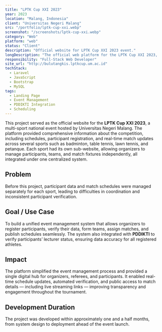 ```yaml
---
title: "LPTK Cup XXI 2023"
year: 2023
location: "Malang, Indonesia"
client: "Universitas Negeri Malang"
src: "/portfolio/lptk-cup-xxi.webp"
screenshot: "/screenshots/lptk-cup-xxi.webp"
category: "Web"
platform: "web"
status: "Client"
description: "Official website for LPTK Cup XXI 2023 event."
longDescription: "The official web platform for the LPTK Cup XXI 2023, providing event information, registration, scheduling, and live updates for multiple sports branches within a unified system."
responsibility: "Full-Stack Web Developer"
site_url: "http://bulutangkis.lptkcup.um.ac.id"
techStack:
  - Laravel
  - JavaScript
  - Bootstrap
  - MySQL
tags:
  - Landing Page
  - Event Management
  - PDDIKTI Integration
  - Scheduling
---
```


This project served as the official website for the **LPTK Cup XXI 2023**, a multi-sport national event hosted by Universitas Negeri Malang.
The platform provided comprehensive information about the competition, including schedules, participant registration, and real-time match updates across several sports such as badminton, table tennis, lawn tennis, and petanque.
Each sport had its own sub-website, allowing organizers to manage participants, teams, and match fixtures independently, all integrated under one centralized system.

## Problem
Before this project, participant data and match schedules were managed separately for each sport, leading to difficulties in coordination and inconsistent participant verification.

## Goal / Use Case
To build a unified event management system that allows organizers to register participants, verify their data, form teams, assign matches, and publish schedules seamlessly.
The system also integrated with **PDDIKTI** to verify participants’ lecturer status, ensuring data accuracy for all registered athletes.

## Impact
The platform simplified the event management process and provided a single digital hub for organizers, referees, and participants.
It enabled real-time schedule updates, automated verification, and public access to match details — including live streaming links — improving transparency and engagement throughout the tournament.

## Development Duration
The project was developed within approximately one and a half months, from system design to deployment ahead of the event launch.
